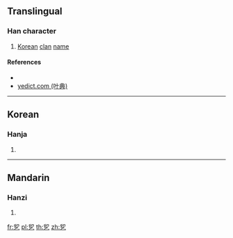 ==Translingual==

===Han character===
{{Han char|rn=5|rad=乙|as=05|sn=6|four=77717|canj=HLN|ids=⿱卯乙}}

# [[Korean]] [[clan]] [[name]]

====References====
* {{Han ref|kx=0084.141|dj=0171.190|hdz=10053.081|uh=4E6E|ud=20078}}
* [http://yedict.com/htm/4E/4E6E.htm yedict.com (叶典)]

----

==Korean==

===Hanja===
{{ko-hanja|hangeul=묠|rv=myol|mr=myol|y=myol|eumhun=}}

# {{defn|ko}}

----

==Mandarin==

===Hanzi===
{{cmn-hanzi|pin=[[mǎo]] ([[mao3]])|wg=mao<sup>3</sup>}}

# {{defn|lang=cmn|sort=乙05}}

[[fr:乮]]
[[pl:乮]]
[[th:乮]]
[[zh:乮]]